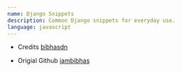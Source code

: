 ```yaml
---
name: Django Snippets
description: Common Django snippets for everyday use.
language: javascript
---
```


- Credits [bibhasdn](https://marketplace.visualstudio.com/items?itemName=bibhasdn.django-snippets)

- Origial Github [iambibhas](https://github.com/iambibhas/vscode-django-snippets)
